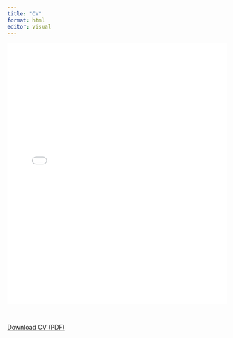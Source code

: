 ```yaml
---
title: "CV"
format: html
editor: visual
---
```


<embed src="/files/CV-Website.pdf" type="application/pdf" width="100%" height="600px" />

<br>

<a href="/files/CV-Website.pdf" download>Download CV (PDF)</a>
